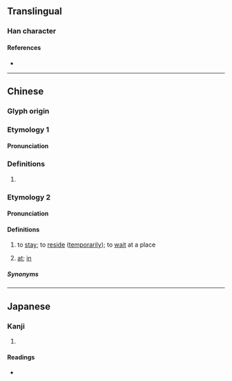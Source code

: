 {{character info}}
==Translingual==

===Han character===
{{Han char|rn=32|rad=土|as=14|sn=17|four=48117|canj=GSIT|ids=⿰土監}}

====References====
* {{Han ref|kx=0241.040|dkj=05550|dj=0480.260|hdz=10496.010|uh=58CF|ud=22735|bh=ECCC|bd=60620}}

----

==Chinese==

===Glyph origin===
{{Han etym}}

===Etymology 1===
{{zh-forms|s=𰊑}}

====Pronunciation====
{{zh-pron
|m=hǎn,làn
|c=haam5
|mc=y
|oc=y
|cat=
}}

===Definitions===
{{zh-hanzi}}

# {{rfdef|zh}}

===Etymology 2===
{{zh-forms|s=𰊑|alt=住,逽}}

====Pronunciation====
{{zh-pron
|mn=xm,qz,tw,sg:nā
|mn-t=na7
|cat=v
}}

====Definitions====
{{zh-hanzi}}

# {{lb|zh|Hokkien}} to [[stay]]; to [[reside]] ([[temporarily]]); to [[wait]] at a place
# {{lb|zh|Hokkien|Teochew}} [[at]]; [[in]]

=====Synonyms=====
{{zh-dial|住}}
{{zh-dial|在}}

----

==Japanese==

===Kanji===
{{ja-kanji|grade=|rs=土14}}

# {{rfdef|ja|sort=土14}}

====Readings====
* {{ja-readings|on=[[かん]] (kan), [[おん]] (on)|kun=}}